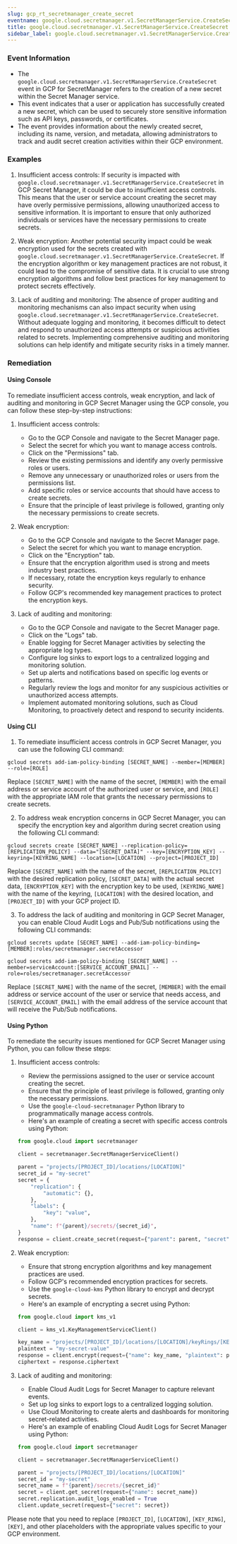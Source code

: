 ```yaml
--- 
slug: gcp_rt_secretmanager_create_secret
eventname: google.cloud.secretmanager.v1.SecretManagerService.CreateSecret
title: google.cloud.secretmanager.v1.SecretManagerService.CreateSecret
sidebar_label: google.cloud.secretmanager.v1.SecretManagerService.CreateSecret
---
```

                       
### Event Information

- The `google.cloud.secretmanager.v1.SecretManagerService.CreateSecret` event in GCP for SecretManager refers to the creation of a new secret within the Secret Manager service.
- This event indicates that a user or application has successfully created a new secret, which can be used to securely store sensitive information such as API keys, passwords, or certificates.
- The event provides information about the newly created secret, including its name, version, and metadata, allowing administrators to track and audit secret creation activities within their GCP environment.


### Examples

1. Insufficient access controls: If security is impacted with `google.cloud.secretmanager.v1.SecretManagerService.CreateSecret` in GCP Secret Manager, it could be due to insufficient access controls. This means that the user or service account creating the secret may have overly permissive permissions, allowing unauthorized access to sensitive information. It is important to ensure that only authorized individuals or services have the necessary permissions to create secrets.

2. Weak encryption: Another potential security impact could be weak encryption used for the secrets created with `google.cloud.secretmanager.v1.SecretManagerService.CreateSecret`. If the encryption algorithm or key management practices are not robust, it could lead to the compromise of sensitive data. It is crucial to use strong encryption algorithms and follow best practices for key management to protect secrets effectively.

3. Lack of auditing and monitoring: The absence of proper auditing and monitoring mechanisms can also impact security when using `google.cloud.secretmanager.v1.SecretManagerService.CreateSecret`. Without adequate logging and monitoring, it becomes difficult to detect and respond to unauthorized access attempts or suspicious activities related to secrets. Implementing comprehensive auditing and monitoring solutions can help identify and mitigate security risks in a timely manner.

### Remediation

#### Using Console

To remediate insufficient access controls, weak encryption, and lack of auditing and monitoring in GCP Secret Manager using the GCP console, you can follow these step-by-step instructions:

1. Insufficient access controls:
   - Go to the GCP Console and navigate to the Secret Manager page.
   - Select the secret for which you want to manage access controls.
   - Click on the "Permissions" tab.
   - Review the existing permissions and identify any overly permissive roles or users.
   - Remove any unnecessary or unauthorized roles or users from the permissions list.
   - Add specific roles or service accounts that should have access to create secrets.
   - Ensure that the principle of least privilege is followed, granting only the necessary permissions to create secrets.

2. Weak encryption:
   - Go to the GCP Console and navigate to the Secret Manager page.
   - Select the secret for which you want to manage encryption.
   - Click on the "Encryption" tab.
   - Ensure that the encryption algorithm used is strong and meets industry best practices.
   - If necessary, rotate the encryption keys regularly to enhance security.
   - Follow GCP's recommended key management practices to protect the encryption keys.

3. Lack of auditing and monitoring:
   - Go to the GCP Console and navigate to the Secret Manager page.
   - Click on the "Logs" tab.
   - Enable logging for Secret Manager activities by selecting the appropriate log types.
   - Configure log sinks to export logs to a centralized logging and monitoring solution.
   - Set up alerts and notifications based on specific log events or patterns.
   - Regularly review the logs and monitor for any suspicious activities or unauthorized access attempts.
   - Implement automated monitoring solutions, such as Cloud Monitoring, to proactively detect and respond to security incidents.

#### Using CLI

1. To remediate insufficient access controls in GCP Secret Manager, you can use the following CLI command:

```
gcloud secrets add-iam-policy-binding [SECRET_NAME] --member=[MEMBER] --role=[ROLE]
```

Replace `[SECRET_NAME]` with the name of the secret, `[MEMBER]` with the email address or service account of the authorized user or service, and `[ROLE]` with the appropriate IAM role that grants the necessary permissions to create secrets.

2. To address weak encryption concerns in GCP Secret Manager, you can specify the encryption key and algorithm during secret creation using the following CLI command:

```
gcloud secrets create [SECRET_NAME] --replication-policy=[REPLICATION_POLICY] --data="[SECRET_DATA]" --key=[ENCRYPTION_KEY] --keyring=[KEYRING_NAME] --location=[LOCATION] --project=[PROJECT_ID]
```

Replace `[SECRET_NAME]` with the name of the secret, `[REPLICATION_POLICY]` with the desired replication policy, `[SECRET_DATA]` with the actual secret data, `[ENCRYPTION_KEY]` with the encryption key to be used, `[KEYRING_NAME]` with the name of the keyring, `[LOCATION]` with the desired location, and `[PROJECT_ID]` with your GCP project ID.

3. To address the lack of auditing and monitoring in GCP Secret Manager, you can enable Cloud Audit Logs and Pub/Sub notifications using the following CLI commands:

```
gcloud secrets update [SECRET_NAME] --add-iam-policy-binding=[MEMBER]:roles/secretmanager.secretAccessor
```

```
gcloud secrets add-iam-policy-binding [SECRET_NAME] --member=serviceAccount:[SERVICE_ACCOUNT_EMAIL] --role=roles/secretmanager.secretAccessor
```

Replace `[SECRET_NAME]` with the name of the secret, `[MEMBER]` with the email address or service account of the user or service that needs access, and `[SERVICE_ACCOUNT_EMAIL]` with the email address of the service account that will receive the Pub/Sub notifications.

#### Using Python

To remediate the security issues mentioned for GCP Secret Manager using Python, you can follow these steps:

1. Insufficient access controls:
   - Review the permissions assigned to the user or service account creating the secret.
   - Ensure that the principle of least privilege is followed, granting only the necessary permissions.
   - Use the `google-cloud-secretmanager` Python library to programmatically manage access controls.
   - Here's an example of creating a secret with specific access controls using Python:

   ```python
   from google.cloud import secretmanager

   client = secretmanager.SecretManagerServiceClient()

   parent = "projects/[PROJECT_ID]/locations/[LOCATION]"
   secret_id = "my-secret"
   secret = {
       "replication": {
           "automatic": {},
       },
       "labels": {
           "key": "value",
       },
       "name": f"{parent}/secrets/{secret_id}",
   }
   response = client.create_secret(request={"parent": parent, "secret": secret})
   ```

2. Weak encryption:
   - Ensure that strong encryption algorithms and key management practices are used.
   - Follow GCP's recommended encryption practices for secrets.
   - Use the `google-cloud-kms` Python library to encrypt and decrypt secrets.
   - Here's an example of encrypting a secret using Python:

   ```python
   from google.cloud import kms_v1

   client = kms_v1.KeyManagementServiceClient()

   key_name = "projects/[PROJECT_ID]/locations/[LOCATION]/keyRings/[KEY_RING]/cryptoKeys/[KEY]"
   plaintext = "my-secret-value"
   response = client.encrypt(request={"name": key_name, "plaintext": plaintext})
   ciphertext = response.ciphertext
   ```

3. Lack of auditing and monitoring:
   - Enable Cloud Audit Logs for Secret Manager to capture relevant events.
   - Set up log sinks to export logs to a centralized logging solution.
   - Use Cloud Monitoring to create alerts and dashboards for monitoring secret-related activities.
   - Here's an example of enabling Cloud Audit Logs for Secret Manager using Python:

   ```python
   from google.cloud import secretmanager

   client = secretmanager.SecretManagerServiceClient()

   parent = "projects/[PROJECT_ID]/locations/[LOCATION]"
   secret_id = "my-secret"
   secret_name = f"{parent}/secrets/{secret_id}"
   secret = client.get_secret(request={"name": secret_name})
   secret.replication.audit_logs_enabled = True
   client.update_secret(request={"secret": secret})
   ```

Please note that you need to replace `[PROJECT_ID]`, `[LOCATION]`, `[KEY_RING]`, `[KEY]`, and other placeholders with the appropriate values specific to your GCP environment.


 